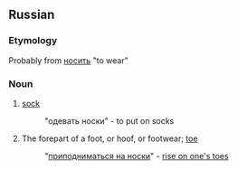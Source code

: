 ==Russian==
===Etymology===
Probably from [[носить]] "to wear"
===Noun===
#[[sock]]
#: "одевать носки" - to put on socks
#The forepart of a foot, or hoof, or footwear; [[toe]]
#: "[[приподниматься на носки]]" - [[rise on one's toes]]